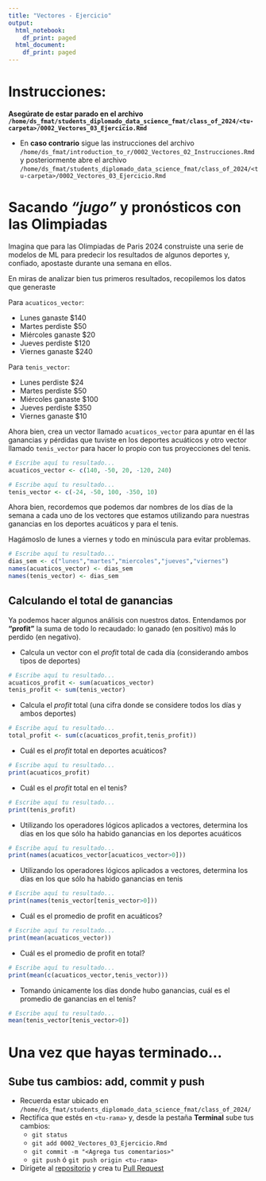 ```yaml
---
title: "Vectores - Ejercicio"
output:
  html_notebook:
    df_print: paged
  html_document:
    df_print: paged
---
```


# Instrucciones:

**Asegúrate de estar parado en el archivo `/home/ds_fmat/students_diplomado_data_science_fmat/class_of_2024/<tu-carpeta>/0002_Vectores_03_Ejercicio.Rmd`**

- En **caso contrario** sigue las instrucciones del archivo `/home/ds_fmat/introduction_to_r/0002_Vectores_02_Instrucciones.Rmd` y posteriormente abre el archivo `/home/ds_fmat/students_diplomado_data_science_fmat/class_of_2024/<tu-carpeta>/0002_Vectores_03_Ejercicio.Rmd`

# Sacando *"jugo"* y pronósticos con las Olimpiadas

Imagina que para las Olimpiadas de Paris 2024 construiste una serie de modelos de ML para predecir los resultados de algunos deportes y, confiado, apostaste durante una semana en ellos.

En miras de analizar bien tus primeros resultados, recopilemos los datos que generaste

Para `acuaticos_vector`: 

- Lunes ganaste $140
- Martes perdiste $50
- Miércoles ganaste $20 
- Jueves perdiste $120
- Viernes ganaste $240

Para `tenis_vector`: 

- Lunes perdiste $24
- Martes perdiste $50
- Miércoles ganaste $100
- Jueves perdiste $350
- Viernes ganaste $10


Ahora bien, crea un vector llamado `acuaticos_vector` para apuntar en él las ganancias y pérdidas que tuviste en los deportes acuáticos y otro vector llamado `tenis_vector` para hacer lo propio con tus proyecciones del tenis.


```r
# Escribe aquí tu resultado...
acuaticos_vector <- c(140, -50, 20, -120, 240)
```


```r
# Escribe aquí tu resultado...
tenis_vector <- c(-24, -50, 100, -350, 10)
```

Ahora bien, recordemos que podemos dar nombres de los días de la semana a cada uno de los vectores que estamos utilizando para nuestras ganancias en los deportes acuáticos y para el tenis.


Hagámoslo de lunes a viernes y todo en minúscula para evitar problemas.

```r
# Escribe aquí tu resultado...
dias_sem <- c("lunes","martes","miercoles","jueves","viernes")
names(acuaticos_vector) <- dias_sem
names(tenis_vector) <- dias_sem
```

## Calculando el total de ganancias

Ya podemos hacer algunos análisis con nuestros datos. Entendamos por **"profit"** la suma de todo lo recaudado: lo ganado (en positivo) más lo perdido (en negativo).

- Calcula un vector con el *profit* total de cada día (considerando ambos tipos de deportes)

```r
# Escribe aquí tu resultado...
acuaticos_profit <- sum(acuaticos_vector)
tenis_profit <- sum(tenis_vector)
```

- Calcula el *profit* total (una cifra donde se considere todos los días y ambos deportes)

```r
# Escribe aquí tu resultado...
total_profit <- sum(c(acuaticos_profit,tenis_profit))
```


- Cuál es el *profit* total en deportes acuáticos?

```r
# Escribe aquí tu resultado...
print(acuaticos_profit)
```


- Cuál es el *profit* total en el tenis?

```r
# Escribe aquí tu resultado...
print(tenis_profit)
```

- Utilizando los operadores lógicos aplicados a vectores, determina los días en los que sólo ha habido ganancias en los deportes acuáticos

```r
# Escribe aquí tu resultado...
print(names(acuaticos_vector[acuaticos_vector>0]))
```


- Utilizando los operadores lógicos aplicados a vectores, determina los días en los que sólo ha habido ganancias en tenis

```r
# Escribe aquí tu resultado...
print(names(tenis_vector[tenis_vector>0]))
```



- Cuál es el promedio de profit en acuáticos?

```r
# Escribe aquí tu resultado...
print(mean(acuaticos_vector))
```

- Cuál es el promedio de profit en total?

```r
# Escribe aquí tu resultado...
print(mean(c(acuaticos_vector,tenis_vector)))
```

- Tomando únicamente los días donde hubo ganancias, cuál es el promedio de ganancias en el tenis?

```r
# Escribe aquí tu resultado...
mean(tenis_vector[tenis_vector>0])
```


# Una vez que hayas terminado...

## Sube tus cambios: add, commit y push 
- Recuerda estar ubicado en `/home/ds_fmat/students_diplomado_data_science_fmat/class_of_2024/`
- Rectifica que estés en `<tu-rama>` y, desde la pestaña **Terminal** sube tus cambios:
  - `git status`
  - `git add 0002_Vectores_03_Ejercicio.Rmd`
  - `git commit -m "<Agrega tus comentarios>"`
  - `git push` ó `git push origin <tu-rama>`
- Dirígete al [repositorio](https://github.com/dsFMAT/students_diplomado_data_science_fmat) y crea tu [Pull Request](https://github.com/dsFMAT/students_diplomado_data_science_fmat/compare)